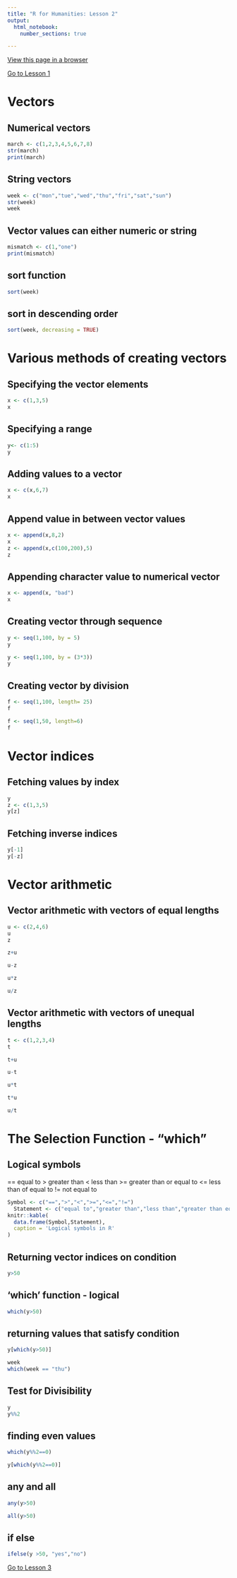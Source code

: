 ```yaml
---
title: "R for Humanities: Lesson 2"
output: 
  html_notebook: 
    number_sections: true

---
```


[View this page in a browser](https://htmlpreview.github.io/?https://github.com/argentenum/Rworkshop/blob/master/notebooks/RforHumanities02.nb.html)

[Go to Lesson 1](https://htmlpreview.github.io/?https://raw.githubusercontent.com/argentenum/Rworkshop/master/notebooks/RforHumanities01.nb.html)

# Vectors

## Numerical vectors
```r
march <- c(1,2,3,4,5,6,7,8)
str(march)
print(march)
```


## String vectors

```r
week <- c("mon","tue","wed","thu","fri","sat","sun")
str(week)
week
```


## Vector values can either numeric or string

```r
mismatch <- c(1,"one")
print(mismatch)
```


## sort function

```r
sort(week)
```

## sort in descending order

```r
sort(week, decreasing = TRUE)
```

# Various methods of creating vectors

## Specifying the vector elements
```r
x <- c(1,3,5)
x
```
## Specifying a range
```r
y<- c(1:5)
y
```

## Adding values to a vector

```r
x <- c(x,6,7)
x
```

## Append value in between vector values

```r
x <- append(x,8,2)
x
z <- append(x,c(100,200),5)
z
```

## Appending character value to numerical vector

```r
x <- append(x, "bad")
x
```

## Creating vector through sequence

```r
y <- seq(1,100, by = 5)
y
```
```r
y <- seq(1,100, by = (3*3))
y
```


## Creating vector by division

```r
f <- seq(1,100, length= 25)
f
```
```r
f <- seq(1,50, length=6)
f
```

# Vector indices

## Fetching values by index

```r
y
z <- c(1,3,5)
y[z]
```
## Fetching inverse indices

```r
y[-1]
y[-z]
```

# Vector arithmetic

## Vector arithmetic with vectors of equal lengths

```r
u <- c(2,4,6)
u
z
```
```r
z+u
```
```r
u-z
```
```r
u*z
```
```r
u/z
```
## Vector arithmetic with vectors of unequal lengths

```r
t <- c(1,2,3,4)
t
```
```r
t+u
```

```r
u-t
```

```r
u*t
```

```r
t*u
```

```r
u/t
```

# The Selection Function - "which"

## Logical symbols 
==  equal to
>   greater than
<   less than
>=  greater than or equal to
<=  less than of equal to
!=  not equal to

```r
Symbol <- c("==",">","<",">=","<=","!=")
  Statement <- c("equal to","greater than","less than","greater than equal to","less than equal to","not equal to")
knitr::kable(
  data.frame(Symbol,Statement),
  caption = 'Logical symbols in R'
)
```

## Returning vector indices on condition

```r
y>50
```

## 'which' function - logical

```r
which(y>50)
```


## returning values that satisfy condition

```r
y[which(y>50)]
```
```r
week
which(week == "thu")
```


## Test for Divisibility

```r
y
y%%2
```


## finding even values

```r
which(y%%2==0)
```

```r
y[which(y%%2==0)]
```


## any and all

```r
any(y>50)
```

```r
all(y>50)
```


## if else

```r
ifelse(y >50, "yes","no")
```



[Go to Lesson 3](https://htmlpreview.github.io/?https://github.com/argentenum/Rworkshop/blob/master/notebooks/RforHumanities03.nb.html)